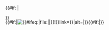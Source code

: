 {{#if: {{{x|}}} {{{t|}}}
|<div style="position: absolute; left: {{{x|0}}}px; top: {{{y|0}}}px; padding: 0;">{{#if:{{{image|}}}|[[File:{{{image}}}|{{{width}}}{{#ifeq:{{{link}}}|file:||{{!}}link={{{link|}}}}}|alt={{{alt|}}}|{{{caption|}}}]]}}{{#if:{{{t|}}}|{{{br|<br />}}}<span style="white-space:nowrap;">{{{t}}}</span>}}</div> 
}}